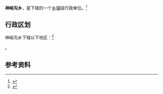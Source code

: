 {{中国乡级行政区|14/09/26/207/000}}

'''神峪沟乡'''，是{{PRC admin/fullname|14/09/26/207/000|3}}下辖的一个[[乡镇|乡镇]]级行政单位。<ref>{{PRC admin/ref sgc|{{PRC admin/parent|14/09/26/207/000}}}}</ref>

== 行政区划 ==

神峪沟乡下辖以下地区：<ref>{{PRC admin/ref sgc|14/09/26/207/000}}</ref>

{{PRC admin/children|14/09/26/207/000}}。

== 参考资料 ==

{{reflist}}

{{行政区划小作品}}
{{PRC admin/navcat|14/09/26/207/000}}